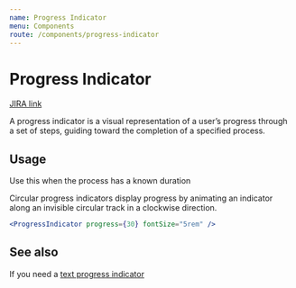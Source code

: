 ```yaml
---
name: Progress Indicator
menu: Components
route: /components/progress-indicator
---
```


# Progress Indicator

[JIRA link](https://coingaming.atlassian.net/wiki/spaces/CDS/pages/2033778811/Progress+indicator)

A progress indicator is a visual representation of a user’s progress through a set of steps, guiding toward the completion of a specified process.

## Usage

Use this when the process has a known duration

Circular progress indicators display progress by animating an indicator along an invisible circular track in a clockwise direction.

```jsx react-live
<ProgressIndicator progress={30} fontSize="5rem" />
```

## See also

If you need a [text progress indicator](/components/text-progress-indicator)
